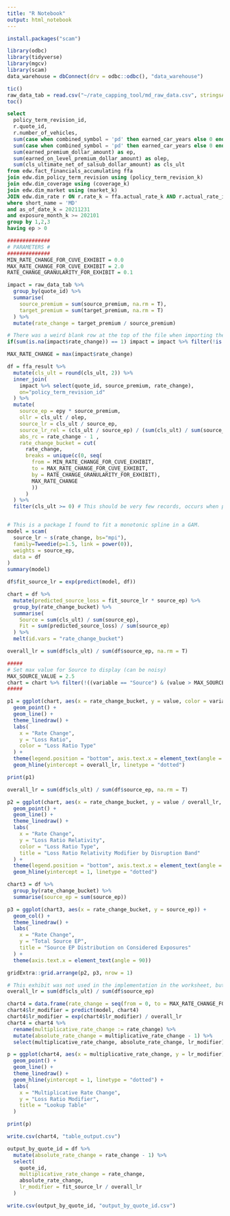 ```yaml
---
title: "R Notebook"
output: html_notebook
---
```


```r
install.packages("scam")
```

```r
library(odbc)
library(tidyverse)
library(mgcv)
library(scam)
data_warehouse = dbConnect(drv = odbc::odbc(), "data_warehouse")
```

```r
tic()
raw_data_tab = read.csv("~/rate_capping_tool/md_raw_data.csv", stringsAsFactors = F)
toc()
```

```sql
select
  policy_term_revision_id,
  r.quote_id,
  r.number_of_vehicles,
  sum(case when combined_symbol = 'pd' then earned_car_years else 0 end) as pd_ecy,
  sum(case when combined_symbol = 'pd' then earned_car_years else 0 end) / r.number_of_vehicles as epy,
  sum(earned_premium_dollar_amount) as ep,
  sum(earned_on_level_premium_dollar_amount) as olep,
  sum(cls_ultimate_net_of_salsub_dollar_amount) as cls_ult
from edw.fact_financials_accumulating ffa
join edw.dim_policy_term_revision using (policy_term_revision_k)
join edw.dim_coverage using (coverage_k)
join edw.dim_market using (market_k)
JOIN edw.dim_rate r ON r.rate_k = ffa.actual_rate_k AND r.actual_rate_indicator = 1
where short_name = 'MD'
and as_of_date_k = 20211231
and exposure_month_k >= 202101
group by 1,2,3
having ep > 0
```


```r
##############
# PARAMETERS #
##############
MIN_RATE_CHANGE_FOR_CUVE_EXHIBIT = 0.0
MAX_RATE_CHANGE_FOR_CUVE_EXHIBIT = 2.0
RATE_CHANGE_GRANULARITY_FOR_EXHIBIT = 0.1

impact = raw_data_tab %>% 
  group_by(quote_id) %>% 
  summarise(
    source_premium = sum(source_premium, na.rm = T),
    target_premium = sum(target_premium, na.rm = T)
  ) %>% 
  mutate(rate_change = target_premium / source_premium)

# There was a weird blank row at the top of the file when importing the .csv
if(sum(is.na(impact$rate_change)) == 1) impact = impact %>% filter(!is.na(rate_change))

MAX_RATE_CHANGE = max(impact$rate_change)

df = ffa_result %>% 
  mutate(cls_ult = round(cls_ult, 2)) %>% 
  inner_join(
    impact %>% select(quote_id, source_premium, rate_change), 
    on="policy_term_revision_id"
  ) %>% 
  mutate(
    source_ep = epy * source_premium,
    ollr = cls_ult / olep,
    source_lr = cls_ult / source_ep,
    source_lr_rel = (cls_ult / source_ep) / (sum(cls_ult) / sum(source_ep)),
    abs_rc = rate_change - 1 ,
    rate_change_bucket = cut(
      rate_change, 
      breaks = unique(c(0, seq(
        from = MIN_RATE_CHANGE_FOR_CUVE_EXHIBIT, 
        to = MAX_RATE_CHANGE_FOR_CUVE_EXHIBIT,
        by = RATE_CHANGE_GRANULARITY_FOR_EXHIBIT), 
        MAX_RATE_CHANGE
        ))
      )
  ) %>%
  filter(cls_ult >= 0) # This should be very few records, occurs when paid salvage / subro exceeds paid loss.


# This is a package I found to fit a monotonic spline in a GAM.
model = scam(
  source_lr ~ s(rate_change, bs="mpi"),
  family=Tweedie(p=1.5, link = power(0)), 
  weights = source_ep, 
  data = df
)
summary(model)

df$fit_source_lr = exp(predict(model, df))

chart = df %>% 
  mutate(predicted_source_loss = fit_source_lr * source_ep) %>% 
  group_by(rate_change_bucket) %>% 
  summarise(
    Source = sum(cls_ult) / sum(source_ep),
    Fit = sum(predicted_source_loss) / sum(source_ep)
  ) %>% 
  melt(id.vars = "rate_change_bucket")

overall_lr = sum(df$cls_ult) / sum(df$source_ep, na.rm = T)

#####
# Set max value for Source to display (can be noisy)
MAX_SOURCE_VALUE = 2.5
chart = chart %>% filter(!((variable == "Source") & (value > MAX_SOURCE_VALUE)))
#####

p1 = ggplot(chart, aes(x = rate_change_bucket, y = value, color = variable, group = variable)) +
  geom_point() + 
  geom_line() + 
  theme_linedraw() + 
  labs(
    x = "Rate Change",
    y = "Loss Ratio",
    color = "Loss Ratio Type"
  ) +
  theme(legend.position = "bottom", axis.text.x = element_text(angle = 90)) +
  geom_hline(yintercept = overall_lr, linetype = "dotted")

print(p1)
```


```r
overall_lr = sum(df$cls_ult) / sum(df$source_ep, na.rm = T)

p2 = ggplot(chart, aes(x = rate_change_bucket, y = value / overall_lr, color = variable, group = variable)) +
  geom_point() + 
  geom_line() + 
  theme_linedraw() + 
  labs(
    x = "Rate Change",
    y = "Loss Ratio Relativity",
    color = "Loss Ratio Type",
    title = "Loss Ratio Relativity Modifier by Disruption Band"
  ) +
  theme(legend.position = "bottom", axis.text.x = element_text(angle = 90)) + 
  geom_hline(yintercept = 1, linetype = "dotted")

chart3 = df %>% 
  group_by(rate_change_bucket) %>% 
  summarise(source_ep = sum(source_ep))

p3 = ggplot(chart3, aes(x = rate_change_bucket, y = source_ep)) + 
  geom_col() + 
  theme_linedraw() + 
  labs(
    x = "Rate Change",
    y = "Total Source EP",
    title = "Source EP Distribution on Considered Exposures"
  ) + 
  theme(axis.text.x = element_text(angle = 90)) 

gridExtra::grid.arrange(p2, p3, nrow = 1)
```



```r
# This exhibit was not used in the implementation in the worksheet, but I've left this cell in case anyone's curious.
overall_lr = sum(df$cls_ult) / sum(df$source_ep)

chart4 = data.frame(rate_change = seq(from = 0, to = MAX_RATE_CHANGE_FOR_CUVE_EXHIBIT, by = 0.1))
chart4$lr_modifier = predict(model, chart4)
chart4$lr_modifier = exp(chart4$lr_modifier) / overall_lr
chart4 = chart4 %>% 
  rename(multiplicative_rate_change := rate_change) %>% 
  mutate(absolute_rate_change = multiplicative_rate_change - 1) %>% 
  select(multiplicative_rate_change, absolute_rate_change, lr_modifier)

p = ggplot(chart4, aes(x = multiplicative_rate_change, y = lr_modifier)) + 
  geom_point() + 
  geom_line() +
  theme_linedraw() + 
  geom_hline(yintercept = 1, linetype = "dotted") + 
  labs(
    x = "Multiplicative Rate Change",
    y = "Loss Ratio Modifier",
    title = "Lookup Table"
  )

print(p)
```

```r
write.csv(chart4, "table_output.csv")
```
```r
output_by_quote_id = df %>% 
  mutate(absolute_rate_change = rate_change - 1) %>% 
  select(
    quote_id,
    multiplicative_rate_change = rate_change, 
    absolute_rate_change,
    lr_modifier = fit_source_lr / overall_lr
  ) 

write.csv(output_by_quote_id, "output_by_quote_id.csv")
```































